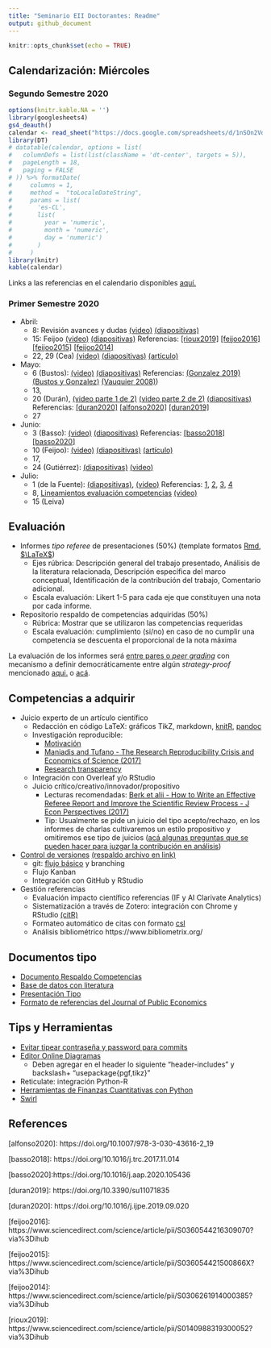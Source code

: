 ```yaml
---
title: "Seminario EII Doctorantes: Readme"
output: github_document
---
```


```r
knitr::opts_chunk$set(echo = TRUE)
```



## Calendarización: Miércoles

### Segundo Semestre 2020

```r
options(knitr.kable.NA = '')
library(googlesheets4)
gs4_deauth()
calendar <- read_sheet("https://docs.google.com/spreadsheets/d/1nSOn2VdgeXzCLzqdh8On85d7FbcRLbMJ8geoJJdtoKQ/edit?usp=sharing")
library(DT)
# datatable(calendar, options = list(
#   columnDefs = list(list(className = 'dt-center', targets = 5)),
#   pageLength = 18,
#   paging = FALSE
# )) %>% formatDate(
#     columns = 1, 
#     method =  "toLocaleDateString", 
#     params = list(
#       'es-CL', 
#       list(
#         year = 'numeric', 
#         month = 'numeric',
#         day = 'numeric')
#       )
#     )
library(knitr)
kable(calendar)
```
Links a las referencias en el calendario disponibles [aquí.](https://docs.google.com/spreadsheets/d/1nSOn2VdgeXzCLzqdh8On85d7FbcRLbMJ8geoJJdtoKQ/edit#gid=0)

### Primer Semestre 2020

- Abril: 
  - 8: Revisión avances y dudas [(video)](https://drive.google.com/file/d/136Oh9IJhCsVFfJr7OWj0TDMQPlxZdSgm/view?usp=sharing) 
  [(diapositivas)](Contenidos.Rpres)
  - 15: Feijoo 
  [(video)](https://drive.google.com/file/d/1KTzkmNs9iE64mKYB-XY_pkobUvzWMWWY/view?usp=sharing)
  [(diapositivas)](docs/feijoo/Seminario_Teo_Econ_July18_Feijoo_PUCV.pptx)
  Referencias: [[rioux2019]](#rioux2019) [[feijoo2016]](#feijoo2016) [[feijoo2015]](#feijoo2015) [[feijoo2014]](#feijoo2014)
  - 22, 29 (Cea)
  [(video)](https://drive.google.com/file/d/1V6Ve-F5cdhVWcFVdfpErLfxJiqjf9wEd/view?usp=sharing)
  [(diapositivas)](docs/cea/Presentation.pdf)
  [(artículo)](docs/cea/20200429CeaMarinovic.pdf)

- Mayo: 
  - 6 (Bustos): 
  [(video)](https://drive.google.com/file/d/1d3g0JdRm9GSnqhdyz2RMExQTzKjJfZpZ/view?usp=sharing)
  [(diapositivas)](docs/bustos/SeminarioInvestigacionEntidadesProcesosNegocio.pdf)
  Referencias:
  [(Gonzalez 2019)](docs/bustos/González-Thesis(2019).pdf)
  [(Bustos y Gonzalez)](docs/bustos/BustosandGonzalez-Integration.pdf)
  [(Vauquier 2008)](docs/bustos/Vauquier-Six Fallacies(2008).pdf))
  - 13, 
  - 20 (Durán), 
  [(video parte 1 de 2)](https://drive.google.com/file/d/1N478rnDF2Qmn6ThH_hY8z4x7g7r9VXCf/view?usp=sharing)
  [(video parte 2 de 2)](https://drive.google.com/file/d/1OZl4QP7-pAD0-SYWnlwHzRjx58_pJrNM/view?usp=sharing)
  [(diapositivas)](docs/duran/DuranMayo2020.pdf)
  Referencias:
  [[duran2020]](#duran2020)
  [[alfonso2020]](#alfonso2020)
  [[duran2019]](#duran2019)
  - 27

- Junio: 
  - 3 (Basso):
  [(video)](https://drive.google.com/file/d/1ec3-172GIVEPJASw8w6avjGaK94C8p6I/view?usp=sharing)
  [(diapositivas)](docs/basso/Presentacion.pdf)
  Referencias:
  [[basso2018]](#basso2018)
  [[basso2020]](#basso2020)
  - 10 (Feijoo):
  [(video)](https://drive.google.com/file/d/11GQRStAFg3Uwm1g1trsvmft0y5xFmhRZ/view?usp=sharing)
  [(diapositivas)](docs/feijoo/Feijoo_June2020.pdf)
  [(artículo)](docs/feijoo/AmigoCeaFeijoo2020.pdf)
  - 17, 
  - 24 (Gutiérrez):
  [(diapositivas)](docs/gutierrez/Seminario_PUCV_V2.pdf)
  [(video)](https://drive.google.com/file/d/15bgaLDtIjhqz6y0Lr9HGTrgQGTbht7Gm/view?usp=sharing)

- Julio: 
  - 1 (de la Fuente):
[(diapositivas)](docs/delafuente/presentacion1erojulio.pdf),
[(video)](https://drive.google.com/file/d/1dRWXFH3k262EWnbY0ZQAbEUTS9mmh4b9/view?usp=sharing) 
Referencias: [1](https://scielo.conicyt.cl/scielo.php?pid=S0718-33052016000200014&script=sci_arttext), [2](https://link.springer.com/chapter/10.1007/978-3-319-60372-8_23), [3](https://www.researchgate.net/profile/Hanns_De_La_Fuente-Mella/publication/287147379_Adopting_the_IFRS_and_its_impact_on_reducing_information_asymmetry_in_the_Chilean_capital_market/links/5e55a60ca6fdccbeba030344/Adopting-the-IFRS-and-its-impact-on-reducing-information-asymmetry-in-the-Chilean-capital-market.pdf), [4](https://www.sciencedirect.com/science/article/pii/S0123592314001181)
  - 8, [Lineamientos evaluación competencias](https://ei2.github.io/phdseminar/Competencias.html#1) [(video)](https://www.google.com/url?q=https://drive.google.com/file/d/1V1Nuw92tPUyfsxOtSt0gUrVe8IOW9okd/view?usp%3Dsharing&sa=D&source=hangouts&ust=1594344543574000&usg=AFQjCNFIOA3prnZk-oTLWzmMzl85l5dd3g)
  - 15 (Leiva)

## Evaluación 

- Informes _tipo referee_ de presentaciones (50%) (template formatos [Rmd](templates/Informe.Rmd), [$\LaTeX$](templates/Informe.tex))
  - Ejes rúbrica: Descripción general del trabajo presentado, Análisis de la literatura relacionada, Descripción específica del marco conceptual, Identificación de la contribución del trabajo, Comentario adicional.
  - Escala evaluación: Likert 1-5 para cada eje que constituyen una nota por cada informe.
- Repositorio respaldo de competencias adquiridas (50%)
  - Rúbrica: Mostrar que se utilizaron las competencias requeridas
  - Escala evaluación: cumplimiento (si/no) en caso de no cumplir una competencia se descuenta el proporcional de la nota máxima

La evaluación de los informes será [entre pares o _peer grading_](https://www.cs.cornell.edu/people/tj/publications/raman_joachims_14a.pdf) con mecanismo a definir democráticamente entre algún _strategy-proof_ mencionado [aqui.](https://arxiv.org/pdf/1604.03632.pdf) o [acá](https://arxiv.org/abs/1807.11657).

## Competencias a adquirir

- Juicio experto de un artículo científico
  - Redacción en código LaTeX: gráficos TikZ, markdown, [knitR](https://swcarpentry.github.io/r-novice-gapminder-es/15-knitr-markdown/index.html), [pandoc](https://opensource.com/article/18/9/pandoc-research-paper)
  - Investigación reproducible: 
    - [Motivación](https://coderefinery.github.io/reproducible-research/01-motivation/)
    - [Maniadis and Tufano - The Research Reproducibility Crisis and Economics of Science (2017) ](https://onlinelibrary.wiley.com/doi/full/10.1111/ecoj.12526)
    - [Research transparency](readings/Granger - Research Transparency.pdf) 
  - Integración con Overleaf y/o RStudio
  - Juicio crítico/creativo/innovador/propositivo
    - Lecturas recomendadas: [Berk et alii - How to Write an Effective Referee Report and Improve the Scientific Review Process - J Econ Perspectives (2017)](https://www.aeaweb.org/articles?id=10.1257/jep.31.1.231)
    - Tip: Usualmente se pide un juicio del tipo acepto/rechazo, en los informes de charlas cultivaremos un estilo propositivo y omitiremos ese tipo de juicios ([acá algunas preguntas que se pueden hacer para juzgar la contribución en análisis](https://are.berkeley.edu/courses/ARE251/2004/assignments/RRGuidelines.pdf))
- [Control de versiones](https://audhalbritter.com/wp-content/uploads/2016/12/Github-%E2%80%93-R-studio-Cheat-Sheet.pdf) [(respaldo archivo en link)](GitHubRstudioConfig.pdf)
  - git: [flujo básico](https://julia.quantecon.org/more_julia/version_control.html) y branching
  - Flujo Kanban
  - Integración con GitHub y RStudio
- Gestión referencias
  - Evaluación impacto científico referencias (IF y AI Clarivate Analytics)
  - Sistematización a través de Zotero: integración con Chrome y RStudio [(citR)](https://github.com/crsh/citr)
  - Formateo automático de citas con formato [csl](https://citationstyles.org/)
  - Análisis bibliométrico https://www.bibliometrix.org/

## Documentos tipo

- [Documento Respaldo Competencias](templates/Document.Rmd)
- [Base de datos con literatura](templates/biblio.bib)
- [Presentación Tipo](templates/Presentation.Rmd)
- [Formato de referencias del Journal of Public Economics](templates/journal-of-public-economics.csl)

## Tips y Herramientas

- [Evitar tipear contraseña y password para commits](https://bren.zendesk.com/hc/en-us/articles/360015826731-How-to-connect-RStudio-Cloud-with-Github)
- [Editor Online Diagramas](https://www.mathcha.io/)
  - Deben agregar en el header lo siguiente "header-includes" y backslash+ "usepackage{pgf,tikz}"
- Reticulate: integración Python-R  
- [Herramientas de Finanzas Cuantitativas con Python](https://www.quantopian.com/lectures)
- [Swirl](https://swirlstats.com/instructors.html)

## References

<a id='alfonso2020'></a>
[alfonso2020]: https://doi.org/10.1007/978-3-030-43616-2_19

<a id='basso2018'></a>
[basso2018]: https://doi.org/10.1016/j.trc.2017.11.014

<a id='basso2020'></a>
[basso2020]:https://doi.org/10.1016/j.aap.2020.105436

<a id='duran2019'></a>
[duran2019]: https://doi.org/10.3390/su11071835

<a id='duran2020'></a>
[duran2020]: https://doi.org/10.1016/j.ijpe.2019.09.020

<a id='feijoo2016'></a>
[feijoo2016]: https://www.sciencedirect.com/science/article/pii/S0360544216309070?via%3Dihub

<a id='feijoo2015'></a>
[feijoo2015]: https://www.sciencedirect.com/science/article/pii/S036054421500866X?via%3Dihub

<a id='feijoo2014'></a>
[feijoo2014]: https://www.sciencedirect.com/science/article/pii/S0306261914000385?via%3Dihub

<a id='rioux2019'></a>
[rioux2019]: https://www.sciencedirect.com/science/article/pii/S0140988319300052?via%3Dihub

